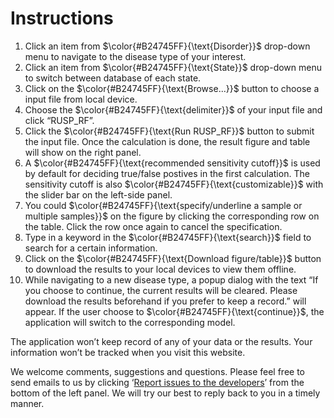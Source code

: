 # Instructions

1. Click an item from $\color{#B24745FF}{\text{Disorder}}$ drop-down menu to navigate to the disease type of your interest.
2. Click an item from $\color{#B24745FF}{\text{State}}$ drop-down menu to switch between database of each state.
3. Click on the $\color{#B24745FF}{\text{Browse...}}$ button to choose a input file from local device. 
4. Choose the $\color{#B24745FF}{\text{delimiter}}$ of your input file and click "RUSP_RF".
5. Click the $\color{#B24745FF}{\text{Run RUSP_RF}}$ button to submit the input file. Once the calculation is done, the result figure and table will show on the right panel. 
6. A $\color{#B24745FF}{\text{recommended sensitivity cutoff}}$ is used by default for deciding true/false postives in the first calculation. The sensitivity cutoff is also $\color{#B24745FF}{\text{customizable}}$ with the slider bar on the left-side panel.
7. You could $\color{#B24745FF}{\text{specify/underline a sample or multiple samples}}$ on the figure by clicking the corresponding row on the table. Click the row once again to cancel the specification. 
8. Type in a keyword in the $\color{#B24745FF}{\text{search}}$ field to search for a certain information. 
9. Click on the $\color{#B24745FF}{\text{Download figure/table}}$ button to download the results to your local devices to view them offline.
10. While navigating to a new disease type, a popup dialog with the text "If you choose to continue, the current results will be cleared. Please download the results beforehand if you prefer to keep a record." will appear. If the user choose to $\color{#B24745FF}{\text{continue}}$, the application will switch to the corresponding model.

The application won't keep record of any of your data or the results. Your information won't be tracked when you visit this website.

We welcome comments, suggestions and questions. Please feel free to send emails to us by clicking '[Report issues to the developers](gang.peng@yale.edu)' from the bottom of the left panel. We will try our best to reply back to you in a timely manner.

